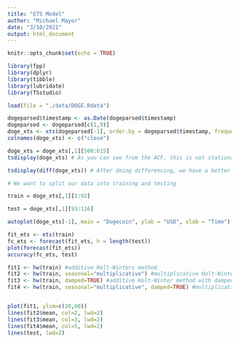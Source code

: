 ```yaml
---
title: "ETS Model"
author: "Michael Mayor"
date: "3/10/2021"
output: html_document
---
```


```r
knitr::opts_chunk$set(echo = TRUE)
```

```r
library(fpp)
library(dplyr)
library(tibble)
library(lubridate)
library(TSstudio)
```

```r
load(file = "./data/DOGE.Rdata")
```

```r
dogeparsed$timestamp <- as.Date(dogeparsed$timestamp)
dogeparsed <- dogeparsed[c(1,9)]
doge_xts <- xts(dogeparsed[-1], order.by = dogeparsed$timestamp, frequency = 1)
colnames(doge_xts) <- c("close")
```

```r
doge_xts = doge_xts[,1][500:615]
tsdisplay(doge_xts) # As you can see from the ACF, this is not stationary
```

```r
tsdisplay(diff(doge_xts)) # After doing differencing, we have a better ACF that shows that we have white noise
```

```r
# We want to split our data into training and testing

train = doge_xts[,1][1:92]

test = doge_xts[,1][93:116]
```

```r
autoplot(doge_xts[-1], main = "Dogecoin", ylab = "USD", xlab = "Time")
```

```r
fit_ets <- ets(train)
fc_ets <- forecast(fit_ets, h = length(test))
plot(forecast(fit_ets))
accuracy(fc_ets, test)
```

```r
fit1 <- hw(train) #additive Holt-Winters method
fit2 <- hw(train, seasonal="multiplicative") #multiplicative Holt-Winters method
fit3 <- hw(train, damped=TRUE) #additive Holt-Winter method with damped trend 
fit4 <- hw(train, seasonal="multiplicative", damped=TRUE) #multiplicative Holt-Winter method with damped trend 


plot(fit1, ylim=c(20,60))
lines(fit2$mean, col=2, lwd=2)
lines(fit3$mean, col=3, lwd=2)
lines(fit4$mean, col=5, lwd=2)
lines(test, lwd=2)
```